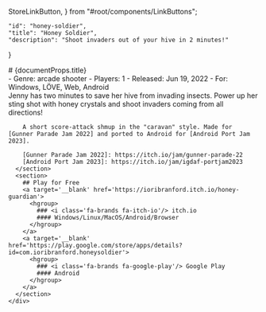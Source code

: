   StoreLinkButton,
} from "#root/components/LinkButtons";

    "id": "honey-soldier",
    "title": "Honey Soldier",
    "description": "Shoot invaders out of your hive in 2 minutes!"
}

<section style={{textAlign: 'center'}}>
  # {documentProps.title}
</section>
<section>
  <div class='grid'>
    <div>
      <Gallery id='media' items={GalleryItems} showActive={true}/>
      - Genre: arcade shooter
      - Players: 1
      - Released: Jun 19, 2022
      - For: Windows, LÖVE, Web, Android
    </div>
    <div>
      <section>
        Jenny has two minutes to save her hive from invading insects. Power up her sting shot with honey crystals and shoot invaders coming from all directions!

        A short score-attack shmup in the "caravan" style. Made for [Gunner Parade Jam 2022] and ported to Android for [Android Port Jam 2023].

        [Gunner Parade Jam 2022]: https://itch.io/jam/gunner-parade-22
        [Android Port Jam 2023]: https://itch.io/jam/igdaf-portjam2023
      </section>
      <section>
        ## Play for Free
        <a target='__blank' href='https://ioribranford.itch.io/honey-guardian'>
          <hgroup>
            ### <i class='fa-brands fa-itch-io'/> itch.io
            #### Windows/Linux/MacOS/Android/Browser
          </hgroup>
        </a>
        <a target='__blank' href='https://play.google.com/store/apps/details?id=com.ioribranford.honeysoldier'>
          <hgroup>
            ### <i class='fa-brands fa-google-play'/> Google Play
            #### Android
          </hgroup>
        </a>
      </section>
    </div>
  </div>
</section>